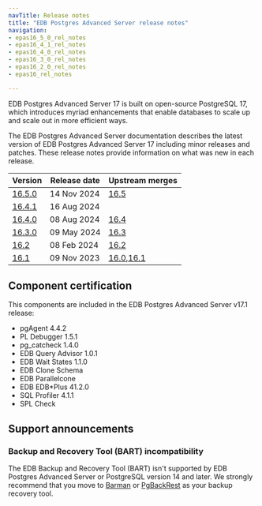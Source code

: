 ```yaml
---
navTitle: Release notes
title: "EDB Postgres Advanced Server release notes"
navigation:
- epas16_5_0_rel_notes
- epas16_4_1_rel_notes
- epas16_4_0_rel_notes
- epas16_3_0_rel_notes
- epas16_2_0_rel_notes
- epas16_rel_notes

---
```


EDB Postgres Advanced Server 17 is built on open-source PostgreSQL 17, which introduces myriad enhancements that enable databases to scale up and scale out in more efficient ways. 

The EDB Postgres Advanced Server documentation describes the latest version of EDB Postgres Advanced Server 17 including minor releases and patches. These release notes provide information on what was new in each release. 

| Version                        | Release date | Upstream merges                                                                                                  |
|--------------------------------|--------------|------------------------------------------------------------------------------------------------------------------|
| [16.5.0](epas16_5_0_rel_notes) | 14 Nov 2024  | [16.5](https://www.postgresql.org/docs/16/release-16-5.html)                                                                                                                 |
| [16.4.1](epas16_4_1_rel_notes) | 16 Aug 2024  |                                                                                                                  |
| [16.4.0](epas16_4_0_rel_notes) | 08 Aug 2024  | [16.4](https://www.postgresql.org/docs/16/release-16-4.html)                                                     |
| [16.3.0](epas16_3_0_rel_notes) | 09 May 2024  | [16.3](https://www.postgresql.org/docs/16/release-16-3.html)                                                     |
| [16.2](epas16_2_0_rel_notes)   | 08 Feb 2024  | [16.2](https://www.postgresql.org/docs/16/release-16-2.html)                                                     |
| [16.1](epas16_rel_notes)       | 09 Nov 2023  | [16.0](https://www.postgresql.org/docs/16/release-16.html),[16.1](https://www.postgresql.org/docs/release/16.1/) |

## Component certification

This components are included in the EDB Postgres Advanced Server v17.1 release:

-   pgAgent 4.4.2
-   PL Debugger 1.5.1
-   pg_catcheck 1.4.0
-   EDB Query Advisor 1.0.1
-   EDB Wait States 1.1.0
-   EDB Clone Schema
-   EDB Parallelcone
-   EDB EDB*Plus 41.2.0
-   SQL Profiler 4.1.1
-   SPL Check

## Support announcements

### Backup and Recovery Tool (BART) incompatibility

The EDB Backup and Recovery Tool (BART) isn't supported by EDB Postgres Advanced Server or PostgreSQL version 14 and later. We strongly recommend that you move to [Barman](/supported-open-source/barman/) or [PgBackRest](/supported-open-source/pgbackrest/) as your backup recovery tool. 